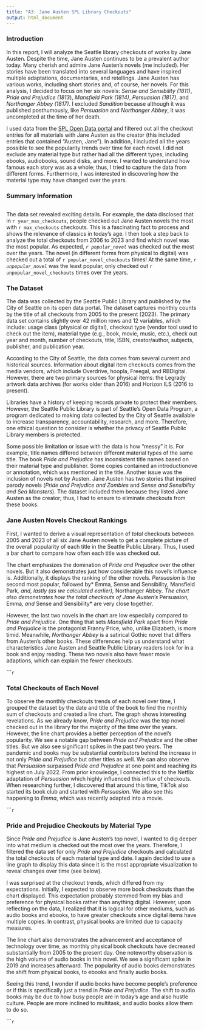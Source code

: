 ```yaml
---
title: "A3: Jane Austen SPL Library Checkouts"
output: html_document
---
```


### Introduction

In this report, I will analyze the Seattle library checkouts of works by Jane Austen. Despite the time, Jane Austen continues to be a prevalent author today. Many cherish and admire Jane Austen's novels (me included). Her stories have been translated into several languages and have inspired multiple adaptations, documentaries, and retellings. Jane Austen has various works, including short stories and, of course, her novels. For this analysis, I decided to focus on her six novels: *Sense and Sensibility (1811)*, *Pride and Prejudice (1813*), *Mansfield Park (1814)*, *Persuasion (1817)*, and *Northanger Abbey (1817)*. I excluded *Sandition* because although it was published posthumously, like *Persuasion* and *Northanger Abbey*, it was uncompleted at the time of her death. 
 
I used data from the [SPL Open Data portal](https://data.seattle.gov/Community/Checkouts-by-Title/tmmm-ytt6/explore) and filtered out all the checkout entries for all materials with Jane Austen as the creator (this included entries that contained "Austen, Jane"). In addition, I included all the years possible to see the popularity trends over time for each novel. I did not exclude any material type but rather had all the different types, including ebooks, audiobooks, sound disks, and more. I wanted to understand how famous each story was as a whole; thus, I tried to capture the data from different forms. Furthermore, I was interested in discovering how the material type may have changed over the years.

### Summary Information
```r
```
The data set revealed exciting details. For example, the data disclosed that in `r year_max_checkouts`, people checked out Jane Austen novels the most with `r max_checkouts` checkouts. This is a fascinating fact to process and shows the relevance of classics in today's age. I then took a step back to analyze the total checkouts from 2006 to 2023 and find which novel was the most popular. As expected, *`r popular_novel`* was checked out the most over the years. The novel (in different forms from physical to digital) was checked out a total of `r popular_novel_checkouts` times! At the same time, *`r unpopular_novel`* was the least popular, only checked out `r unpopular_novel_checkouts` times over the years. 

### The Dataset

The data was collected by the Seattle Public Library and published by the City of Seattle on its open data portal. The dataset captures monthly counts by the title of all checkouts from 2005 to the present (2023). The primary data set contains slightly over 42 million rows and 12 variables, which include: usage class (physical or digital), checkout type (vendor tool used to check out the item), material type (e.g., book, movie, music, etc.), check out year and month, number of checkouts, title, ISBN, creator/author, subjects, publisher, and publication year. 

According to the City of Seattle, the data comes from several current and historical sources. Information about digital item checkouts comes from the media vendors, which include Overdrive, hoopla, Freegal, and RBDigital. However, there are two primary sources for physical items: the Legrady artwork data archives (for works older than 2016) and Horizon ILS (2016 to present).

Libraries have a history of keeping records private to protect their members. However, the Seattle Public Library is part of Seattle's Open Data Program, a program dedicated to making data collected by the City of Seattle available to increase transparency, accountability, research, and more. Therefore, one ethical question to consider is whether the privacy of Seattle Public Library members is protected. 

Some possible limitation or issue with the data is how "messy" it is. For example, title names differed between different material types of the same title. The book *Pride and Prejudice* has inconsistent title names based on their material type and publisher. Some copies contained an introductionove or annotation, which was mentioned in the title. Another issue was the inclusion of novels not by Austen. Jane Austen has two stories that inspired parody novels (*Pride and Prejudice and Zombies* and *Sense and Sensibility and Sea Monsters*). The dataset included them because they listed Jane Austen as the creator; thus, I had to ensure to eliminate checkouts from these books. 

### Jane Austen Novels Checkout Rankings 

First, I wanted to derive a visual representation of *total* checkouts between 2005 and 2023 of all six Jane Austen novels to get a complete picture of the overall popularity of each title in the Seattle Public Library. Thus, I used a bar chart to compare how often each title was checked out. 

The chart emphasizes the domination of *Pride and Prejudice* over the other novels. But it also demonstrates just how considerable this novel's influence is. Additionally, it displays the ranking of the other novels. *Persuasion* is the second most popular, followed by* Emma*, *Sense and Sensibility*, *Mansfield Park*, and, lastly (as we calculated earlier), *Northanger Abbey*. The chart also demonstrates how the total checkouts of Jane Austen's *Persuasion*, *Emma*, and *Sense and Sensibility* are very close together. 

However, the last two novels in the chart are low especially compared to *Pride and Prejudice*. One thing that sets *Mansfield Park* apart from *Pride and Prejudice* is the protagonist Franny Price, who, unlike Elizabeth, is more timid. Meanwhile, *Northanger Abbey* is a satirical Gothic novel that differs from Austen's other books. These differences help us understand what characteristics Jane Austen and Seattle Public Library readers look for in a book and enjoy reading. These two novels also have fewer movie adaptions, which can explain the fewer checkouts. 

``````r
```

### Total Checkouts of Each Novel 

To observe the monthly checkouts trends of each novel over time, I grouped the dataset by the date and title of the book to find the monthly sum of checkouts and created a line chart. The graph shows interesting revelations. As we already know, *Pride and Prejudice* was the top novel checked out in the library for the majority of the time over the years. However, the line chart provides a better perception of the novel's popularity. We see a notable gap between *Pride and Prejudice* and the other titles. But we also see significant spikes in the past two years. The pandemic and books may be substantial contributors behind the increase in not only *Pride and Prejudice* but other titles as well. 
We can also observe that *Persuasion* surpassed *Pride and Prejudice* at one point and reaching its highest on July 2022. From prior knowledge, I connected this to the Netflix adaptation of *Persuasion* which highly influenced this influx of checkouts. When researching further, I discovered that around this time, TikTok also started its book club and started with *Persuasion*. We also see this happening to *Emma*, which was recently adapted into a movie. 

``````r
```

### Pride and Prejudice Checkouts by Material Type 

Since *Pride and Prejudice* is Jane Austen's top novel, I wanted to dig deeper into what medium is checked out the most over the years. Therefore, I filtered the data set for only *Pride and Prejudice* checkouts and calculated the total checkouts of each material type and date. I again decided to use a line graph to display this data since it is the most appropriate visualization to reveal changes over time (see below). 

I was surprised at the checkout trends, which differed from my expectations. Initially, I expected to observe more book checkouts than the chart displayed. This expectation probably stemmed from my bias and preference for physical books rather than anything digital. However, upon reflecting on the data, I realized that it is logical for other mediums, such as audio books and ebooks, to have greater checkouts since digital items have multiple copies. In contrast, physical books are limited due to capacity measures. 

The line chart also demonstrates the advancement and acceptance of technology over time, as monthly physical book checkouts have decreased substantially from 2005 to the present day. One noteworthy observation is the high volume of audio books in this novel. We see a significant spike in 2019 and increases afterward. The popularity of audio books demonstrates the shift from physical books, to ebooks and finally audio books.

Seeing this trend, I wonder if audio books have become people's preference or if this is specifically just a trend in *Pride and Prejudice*. The shift to audio books may be due to how busy people are in today's age and also hustle culture. People are more inclined to multitask, and audio books allow them to do so.

``````r
```


